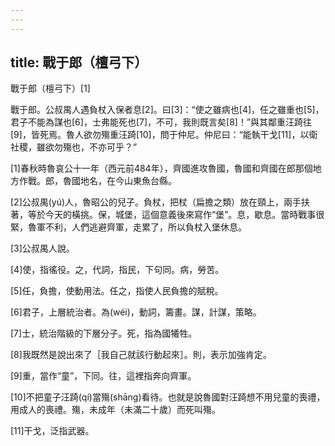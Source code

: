 ```yaml
---
---
---
```

title: 戰于郎（檀弓下）
---




戰于郎（檀弓下）[1]

戰于郎。公叔禺人遇負杖入保者息[2]。曰[3]：“使之雖病也[4]，任之雖重也[5]，君子不能為謀也[6]，士弗能死也[7]，不可，我則既言矣[8]！”與其鄰重汪踦往[9]，皆死焉。魯人欲勿殤重汪踦[10]，問于仲尼。仲尼曰：“能執干戈[11]，以衛社稷，雖欲勿殤也，不亦可乎？”

[1]春秋時魯哀公十一年（西元前484年），齊國進攻魯國，魯國和齊國在郎那個地方作戰。郎，魯國地名，在今山東魚台縣。

[2]公叔禺(yú)人，魯昭公的兒子。負杖，把杖（扁擔之類）放在頸上，兩手扶著，等於今天的橫挑。保，城堡，這個意義後來寫作“堡”。息，歇息。當時戰事很緊，魯軍不利，人們逃避齊軍，走累了，所以負杖入堡休息。

[3]公叔禺人說。

[4]使，指徭役。之，代詞，指民，下句同。病，勞苦。

[5]任，負擔，使動用法。任之，指使人民負擔的賦稅。

[6]君子，上層統治者。為(wéi)，動詞，籌畫。謀，計謀，策略。

[7]士，統治階級的下層分子。死，指為國犧牲。

[8]我既然是說出來了［我自己就該行動起來］。則，表示加強肯定。

[9]重，當作“童”，下同。往，這裡指奔向齊軍。

[10]不把童子汪踦(qí)當殤(shāng)看待。也就是說魯國對汪踦想不用兒童的喪禮，用成人的喪禮。殤，未成年（未滿二十歲）而死叫殤。

[11]干戈，泛指武器。